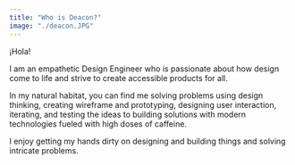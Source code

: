 ```yaml
---
title: "Who is Deacon?"
image: "./deacon.JPG"
---
```



¡Hola!

I am an empathetic Design Engineer who is passionate about how design come to life and strive to create accessible products for all.

In my natural habitat, you can find me solving problems using design thinking, creating wireframe and prototyping, designing user interaction, iterating, and testing the ideas to building solutions with modern technologies fueled with high doses of caffeine.

I enjoy getting my hands dirty on designing and building things and solving intricate problems.
